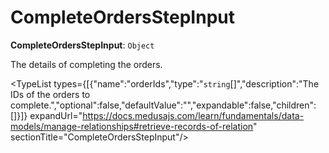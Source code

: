 
# CompleteOrdersStepInput

 **CompleteOrdersStepInput**: `Object`

The details of completing the orders.

<TypeList types={[{"name":"orderIds","type":"`string`[]","description":"The IDs of the orders to complete.","optional":false,"defaultValue":"","expandable":false,"children":[]}]} expandUrl="https://docs.medusajs.com/learn/fundamentals/data-models/manage-relationships#retrieve-records-of-relation" sectionTitle="CompleteOrdersStepInput"/>
